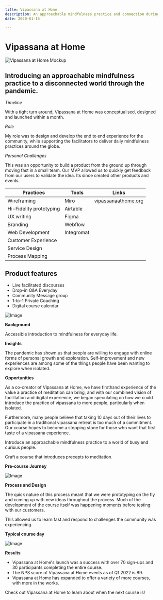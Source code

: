 ```yaml
---
title: Vipassana at Home
description: An approachable mindfulness practice and connection during the pandemic.
date: 2020-01-15

---
```

# Vipassana at Home

![Vipassana at Home Mockup](/images/VAH-MOCKUP.png)

## Introducing an approachable mindfulness practice to a disconnected world through the pandemic.

_Timeline_

With a tight turn around, Vipassana at Home was conceptualised, designed and launched within a month.

_Role_

My role was to design and develop the end to end experience for the community, while supporting the facilitators to deliver daily mindfulness practices around the globe.

_Personal Challenges_

This was an opportunity to build a product from the ground up through moving fast in a small team. Our MVP allowed us to quickly get feedback from our users to validate the idea. Its since created other products and events.



| Practices             | Tools     | Links                        |
| --------------------- | --------- | ---------------------------- |
| Wireframing           | Miro      | [vipassanaathome.org](http://vipassanaathome.org) |
| Hi-Fidelity prototyping| Airtable  |                              |
| UX writing            | Figma     |                              |
| Branding              | Webflow   |                              |
| Web Development       | Integromat|                              |
| Customer Experience   |           |                              |
| Service Design        |           |                              |
| Process Mapping       |           |                              |

## Product features
- Live facilitated discourses
- Drop-in Q&A Everyday
- Community Message group
- 1-to-1 Private Coaching
- Digital course calendar

![Image](/images/Sceens-for-Vipassana-at-Home.jpg)

**Background**

Accessible introduction to mindfulness for everyday life.

**Insights**

The pandemic has shown us that people are willing to engage with online forms of personal growth and exploration. Self-improvement and new experiences are among some of the things people have been wanting to explore when isolated.

**Opportunities**

As a co-creator of Vipassana at Home, we have firsthand experience of the value a practice of meditation can bring, and with our combined vision of facilitation and digital experience, we began speculating on how we could introduce the practice of vipassana to more people, particularly when isolated.

Furthermore, many people believe that taking 10 days out of their lives to participate in a traditional vipassana retreat is too much of a commitment. Our course hopes to become a stepping stone for those who want that first taste of a vipassana experience.

Introduce an approachable mindfulness practice to a world of busy and curious people.

Craft a course that introduces precepts to meditation.

**Pre-course Journey**

![Image](/images/PNG-of-Vipassana-Flow-chart.png)

**Process and Design**

The quick nature of this process meant that we were prototyping on the fly and coming up with new ideas throughout the process. Much of the development of the course itself was happening moments before testing with our customers.

This allowed us to learn fast and respond to challenges the community was experiencing.

**Typical course day**

![Image](/images/Typical-Course-Day.svg)

**Results**

-  Vipassana at Home's launch was a success with over 70 sign-ups and 30 participants completing the entire course.
-  The NPS score of Vipassana at Home events as of Q1 2022 is 89.
-  Vipassana at Home has expanded to offer a variety of more courses, with more in the works.

Check out Vipassana at Home to learn about when the next course is!